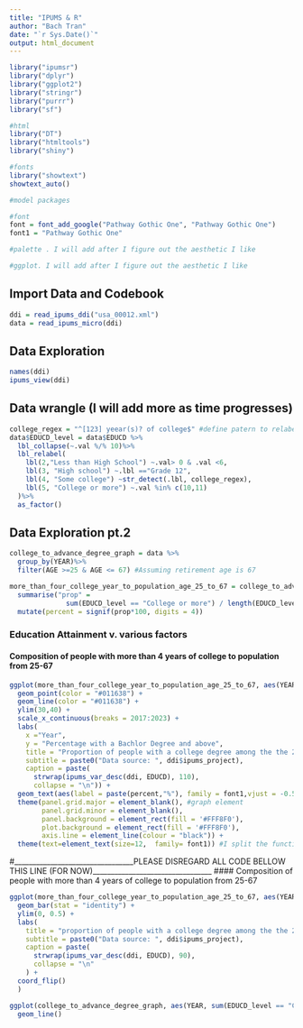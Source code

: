 ```yaml
---
title: "IPUMS & R"
author: "Bach Tran"
date: "`r Sys.Date()`"
output: html_document
---
```


```r
library("ipumsr")
library("dplyr")
library("ggplot2")
library("stringr")
library("purrr")
library("sf")

#html
library("DT")
library("htmltools")
library("shiny")

#fonts
library("showtext")
showtext_auto()

#model packages
```
```r
#font
font = font_add_google("Pathway Gothic One", "Pathway Gothic One")
font1 = "Pathway Gothic One"

#palette . I will add after I figure out the aesthetic I like

#ggplot. I will add after I figure out the aesthetic I like
```

## Import Data and Codebook

```r
ddi = read_ipums_ddi("usa_00012.xml")
data = read_ipums_micro(ddi)
```

## Data Exploration
```r
names(ddi)
ipums_view(ddi)
```
## Data wrangle (I will add more as time progresses)
```r
college_regex = "^[123] yeear(s)? of college$" #define patern to relabel some college
data$EDUCD_level = data$EDUCD %>%
  lbl_collapse(~.val %/% 10)%>%
  lbl_relabel(
    lbl(2,"Less than High School") ~.val> 0 & .val <6,
    lbl(3, "High school") ~.lbl =="Grade 12",
    lbl(4, "Some college") ~str_detect(.lbl, college_regex),
    lbl(5, "College or more") ~.val %in% c(10,11)
  )%>%
  as_factor()
```


## Data Exploration pt.2
```r
college_to_advance_degree_graph = data %>%
  group_by(YEAR)%>%
  filter(AGE >=25 & AGE <= 67) #Assuming retirement age is 67 

more_than_four_college_year_to_population_age_25_to_67 = college_to_advance_degree_graph%>% #long name, sorry, but Im open to suggestions for a better naming schemes
  summarise("prop" = 
              sum(EDUCD_level == "College or more") / length(EDUCD_level) ) %>%
  mutate(percent = signif(prop*100, digits = 4))
```

### Education Attainment v. various factors
#### Composition of people with more than 4 years of college to population from 25-67 
``` r
ggplot(more_than_four_college_year_to_population_age_25_to_67, aes(YEAR, percent)) +
  geom_point(color = "#011638") +
  geom_line(color = "#011638") +
  ylim(30,40) +
  scale_x_continuous(breaks = 2017:2023) +
  labs(
    x ="Year",
    y = "Percentage with a Bachlor Degree and above",
    title = "Proportion of people with a college degree among the the 25 to 67 years old",
    subtitle = paste0("Data source: ", ddi$ipums_project),
    caption = paste(
      strwrap(ipums_var_desc(ddi, EDUCD), 110),
      collapse = "\n")) +
  geom_text(aes(label = paste(percent,"%"), family = font1,vjust = -0.5)) +
  theme(panel.grid.major = element_blank(), #graph element
        panel.grid.minor = element_blank(),
        panel.background = element_rect(fill = '#FFF8F0'),
        plot.background = element_rect(fill = '#FFF8F0'), 
        axis.line = element_line(colour = "black")) +
  theme(text=element_text(size=12,  family= font1)) #I split the function into two for readability
```
#_________________________________PLEASE DISREGARD ALL CODE BELLOW THIS LINE (FOR NOW)_________________________________
#### Composition of people with more than 4 years of college to population from 25-67 
``` r
ggplot(more_than_four_college_year_to_population_age_25_to_67, aes(YEAR, prop)) +
  geom_bar(stat = "identity") +
  ylim(0, 0.5) +
  labs(
    title = "proportion of people with a college degree among the the 25 to 67 years old",
    subtitle = paste0("Data source: ", ddi$ipums_project),
    caption = paste(
      strwrap(ipums_var_desc(ddi, EDUCD), 90),
      collapse = "\n"
    ) +
  coord_flip() 
  )

ggplot(college_to_advance_degree_graph, aes(YEAR, sum(EDUCD_level == "College or more"))) +
  geom_line() 

```
